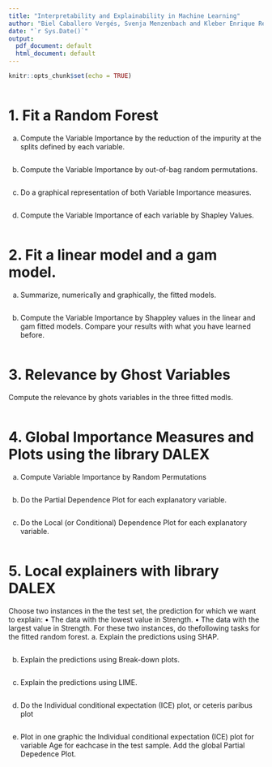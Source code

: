 ```yaml
---
title: "Interpretability and Explainability in Machine Learning"
author: "Biel Caballero Vergés, Svenja Menzenbach and Kleber Enrique Reyes Illescas"
date: "`r Sys.Date()`"
output:
  pdf_document: default
  html_document: default
---
```


```r
knitr::opts_chunk$set(echo = TRUE)
```

```r

```

# 1. Fit a Random Forest
a. Compute the Variable Importance by the reduction of the impurity at the splits defined by each variable.
```r

```

b. Compute the Variable Importance by out-of-bag random permutations.
```r

```

c. Do a graphical representation of both Variable Importance measures.
```r

```

d. Compute the Variable Importance of each variable by Shapley Values.
```r

```

# 2. Fit a linear model and a gam model.
a. Summarize, numerically and graphically, the fitted models.
```r

```

b. Compute the Variable Importance by Shappley values in the linear and gam fitted models. Compare your results with what you have learned before.
```r

```

# 3. Relevance by Ghost Variables
Compute the relevance by ghots variables in the three fitted modls.
```r

```

# 4. Global Importance Measures and Plots using the library DALEX
a. Compute Variable Importance by Random Permutations
```r

```

b. Do the Partial Dependence Plot for each explanatory variable.
```r

```

c. Do the Local (or Conditional) Dependence Plot for each explanatory variable.
```r

```

# 5. Local explainers with library DALEX
Choose two instances in the the test set, the prediction for which we want to explain:
• The data with the lowest value in Strength. • The data with the largest value in Strength.
For these two instances, do thefollowing tasks for the fitted random forest.
a. Explain the predictions using SHAP.
```r

```

b. Explain the predictions using Break-down plots.
```r

```

c. Explain the predictions using LIME.
```r

```

d. Do the Individual conditional expectation (ICE) plot, or ceteris paribus plot
```r

```

e. Plot in one graphic the Individual conditional expectation (ICE) plot for variable Age for eachcase in the test sample. Add the global Partial Depedence Plot.
```r

```

